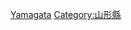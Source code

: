 {{Catnav|頁面分類|各種主題的頁面分類|按國家分類|各國地理|日本地理}}
{{Catnav|頁面分類|地理|各國地理|日本地理}}
{{日本行政區劃分類導航|地理}}
{{Commons category|Geography of Yamagata prefecture}}

[[Category:日本各都道府縣地理|Yamagata]]
[[Category:山形縣|Category:山形縣]]